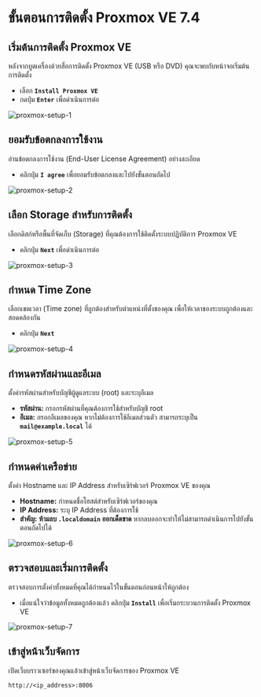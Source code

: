 # ขั้นตอนการติดตั้ง Proxmox VE 7.4

## เริ่มต้นการติดตั้ง Proxmox VE

หลังจากบูตเครื่องด้วยสื่อการติดตั้ง Proxmox VE (USB หรือ DVD) คุณจะพบกับหน้าจอเริ่มต้นการติดตั้ง

- เลือก **`Install Proxmox VE`**
- กดปุ่ม **`Enter`** เพื่อดำเนินการต่อ

![proxmox-setup-1](/assets/proxmox/proxmox-setup-1.png)

## ยอมรับข้อตกลงการใช้งาน

อ่านข้อตกลงการใช้งาน (End-User License Agreement) อย่างละเอียด

- คลิกปุ่ม **`I agree`** เพื่อยอมรับข้อตกลงและไปยังขั้นตอนถัดไป

![proxmox-setup-2](/assets/proxmox/proxmox-setup-2.png)

## เลือก Storage สำหรับการติดตั้ง

เลือกดิสก์หรือพื้นที่จัดเก็บ (Storage) ที่คุณต้องการใช้ติดตั้งระบบปฏิบัติการ Proxmox VE

- คลิกปุ่ม **`Next`** เพื่อดำเนินการต่อ

![proxmox-setup-3](/assets/proxmox/proxmox-setup-3.png)

## กำหนด Time Zone

เลือกเขตเวลา (Time zone) ที่ถูกต้องสำหรับตำแหน่งที่ตั้งของคุณ เพื่อให้เวลาของระบบถูกต้องและสอดคล้องกัน

- คลิกปุ่ม **`Next`**

![proxmox-setup-4](/assets/proxmox/proxmox-setup-4.png)

## กำหนดรหัสผ่านและอีเมล

ตั้งค่ารหัสผ่านสำหรับบัญชีผู้ดูแลระบบ (root) และระบุอีเมล

- **รหัสผ่าน:** กรอกรหัสผ่านที่คุณต้องการใช้สำหรับบัญชี root
- **อีเมล:** กรอกอีเมลของคุณ หากไม่ต้องการใช้อีเมลส่วนตัว สามารถระบุเป็น **`mail@example.local`** ได้

![proxmox-setup-5](/assets/proxmox/proxmox-setup-5.png)

## กำหนดค่าเครือข่าย

ตั้งค่า Hostname และ IP Address สำหรับเซิร์ฟเวอร์ Proxmox VE ของคุณ

- **Hostname:** กำหนดชื่อโฮสต์สำหรับเซิร์ฟเวอร์ของคุณ
- **IP Address:** ระบุ IP Address ที่ต้องการใช้
- **สำคัญ:** **ห้ามลบ `.localdomain` ออกเด็ดขาด** หากลบออกจะทำให้ไม่สามารถดำเนินการไปยังขั้นตอนถัดไปได้

![proxmox-setup-6](/assets/proxmox/proxmox-setup-6.png)

## ตรวจสอบและเริ่มการติดตั้ง

ตรวจสอบการตั้งค่าทั้งหมดที่คุณได้กำหนดไว้ในขั้นตอนก่อนหน้าให้ถูกต้อง

- เมื่อแน่ใจว่าข้อมูลทั้งหมดถูกต้องแล้ว คลิกปุ่ม **`Install`** เพื่อเริ่มกระบวนการติดตั้ง Proxmox VE

![proxmox-setup-7](/assets/proxmox/proxmox-setup-7.png)

## เข้าสู่หน้าเว็บจัดการ

เปิดเว็บบราวเซอร์ของคุณแล้วเข้าสู่หน้าเว็บจัดการของ Proxmox VE

```
http://<ip_address>:8006
```

